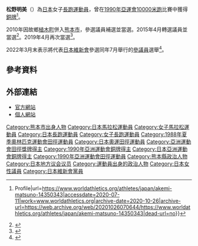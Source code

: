 {{Infobox Officeholder
| name  =松野 明美
| original_name = 前田 明美
| native_name_lang = 
| image = 
| imagesize = 
| caption = 
| country = {{JPN}}
|office   = {{flagicon|Kumamoto}} [[熊本縣|熊本縣]]議会議員
|term_start = 2015年4月30日
|term_end  = 2022年4月22日
|predecessor =
|successor  =濱田大造<br>堤泰之 
|constituency= [[熊本市|熊本市]]第1選区
|office2   = [[File:Flag_of_Kumamoto,_Kumamoto.svg|22px]] 熊本縣[[熊本市|熊本市]]議会議員
|term_start2 = 2010年4月
|term_end2  = 2015年4月3日
|predecessor2 =
|successor2  = 
|constituency2= {{Plainlist|
* [[植木町|植木町]]選區（2010-2011）
* [[北区_(熊本市)|北区]]選區（2011-2015）}}
|birth_date = {{birth date and age|1968|4|27}}
|birth_place = {{JPN}}[[熊本縣|熊本縣]][[鹿本郡|鹿本郡]][[植木町|植木町]]<br>（現[[熊本市|熊本市]][[北区_(熊本市)|北区]]）
|native_place = 
|parents = 
|relatives = 
|spouse = 
|occupation = [[長跑|長跑]][[運動員|運動員]]
|party = （[[無黨籍|無黨籍]]→）<br>[[日本維新会|日本維新会]]
|alma_mater   ={{link-ja|熊本縣立鹿本高等學校|熊本県立鹿本高等学校}}
|website      = [http://matsunoakemi.jp/index.html 官方網站]
|module={{Infobox sportsperson
|embed=yes
|name=松野 明美
|image=
|caption=
|headercolor=
|height={{height|m=1.47}}
|weight={{weight|kg=35}}
|retired= 1995年
|sport=[[10000米跑|10000米跑]]、[[馬拉松|馬拉松]]
|show-medals=
| pb = {{ubl
|'''5000m'''：15:45
|'''10000m'''：31:54.0（1989年）
|'''馬拉松'''：2:27:02（1992年）
}}
|medaltemplates=
{{MedalSport|女子[[田径|田径]]}}
{{MedalCountry|{{JPN}}}}
{{MedalCompetition|[[亞洲運動會|亞洲運動會]]}}
{{MedalBronze|[[1990年亞洲運動會|1990年 北京]]|女子10000米跑}}
}}
}}
'''松野明美'''（{{bd|1968年|4月27日}}）為[[日本|日本]]女子[[長跑|長跑]][[運動員|運動員]]，曾在[[1990年亞運會|1990年亞運會]][[10000米跑|10000米跑]]比賽中獲得[[銅牌|銅牌]]<ref>{{Cite web|title=Akemi MATSUNO {{!}} Profile|url=https://www.worldathletics.org/athletes/japan/akemi-matsuno-14350343|accessdate=2020-07-11|work=www.worldathletics.org|archive-date=2020-10-26|archive-url=https://web.archive.org/web/20201026070644/https://www.worldathletics.org/athletes/japan/akemi-matsuno-14350343|dead-url=no}}</ref>。

2010年因故鄉[[植木町|植木町]]併入[[熊本市|熊本市]]，參選{{link-ja|熊本市議會|熊本市議会}}議員補選並當選。2015年4月轉選{{link-ja|熊本縣議會|熊本県議会}}議員並當選<ref>{{Cite web|script-title=ja:松野明美さん、熊本県議に初当選 元マラソンランナー|url=https://www.huffingtonpost.jp/2015/04/12/municipal-assembly-kumamoto-matsuno_n_7051568.html|accessdate=2020-07-11|date=2015-04-12|work=ハフポスト|language=ja|archive-date=2020-07-11|archive-url=https://web.archive.org/web/20200711163512/https://www.huffingtonpost.jp/2015/04/12/municipal-assembly-kumamoto-matsuno_n_7051568.html|dead-url=no}}</ref>。2019年4月再次當選<ref>{{Cite web|script-title=ja:ソウル五輪出場の松野明美氏が再選 議員生活４期目に|url=https://www.sanspo.com/geino/news/20190408/pol19040811230006-n1.html|accessdate=2020-07-11|date=2019-04-08|work=SANSPO.COM（サンスポ）|language=ja|archive-date=2020-07-13|archive-url=https://web.archive.org/web/20200713171309/https://www.sanspo.com/geino/news/20190408/pol19040811230006-n1.html|dead-url=no}}</ref>。

2022年3月末表示將代表[[日本維新會|日本維新會]]參選同年7月舉行的[[參議院_(日本)|參議員]]選舉<ref>{{Cite web|title=元陸上五輪代表の松野明美氏、参院選へ 維新の比例候補で：朝日新聞デジタル|url=https://www.asahi.com/articles/ASQ3V5R2NQ3VTLVB002.html?iref=ogimage_rek|access-date=2022-04-02|work=朝日新聞デジタル|language=ja}}</ref>。

==參考資料==
<references/>
== 外部連結 ==
* [http://matsunoakemi.jp/index.html 官方網站] {{Wayback|url=http://matsunoakemi.jp/index.html |date=20200130171215 }} 
* [http://www.matsunoakemi.net 個人網站] {{Wayback|url=http://www.matsunoakemi.net/ |date=20210217032450 }} 
{{DEFAULTSORT:Matsuno Akemi}}

[[Category:熊本市出身人物|Category:熊本市出身人物]]
[[Category:日本馬拉松運動員|Category:日本馬拉松運動員]]
[[Category:女子馬拉松運動員|Category:女子馬拉松運動員]]
[[Category:日本長跑運動員|Category:日本長跑運動員]]
[[Category:女子長跑運動員|Category:女子長跑運動員]]
[[Category:1988年夏季奧林匹克運動會田徑運動員|Category:1988年夏季奧林匹克運動會田徑運動員]]
[[Category:日本奧運田徑運動員|Category:日本奧運田徑運動員]]
[[Category:亞洲運動會田徑獎牌得主|Category:亞洲運動會田徑獎牌得主]]
[[Category:1990年亞洲運動會銅牌得主|Category:1990年亞洲運動會銅牌得主]]
[[Category:日本亞洲運動會銅牌得主|Category:日本亞洲運動會銅牌得主]]
[[Category:1990年亞洲運動會田徑運動員|Category:1990年亞洲運動會田徑運動員]]
[[Category:熊本縣政治人物|Category:熊本縣政治人物]]
[[Category:日本地方议会议员|Category:日本地方议会议员]]
[[Category:運動員出身的政治人物|Category:運動員出身的政治人物]]
[[Category:日本女性議員|Category:日本女性議員]]
[[Category:日本維新會黨員|Category:日本維新會黨員]]